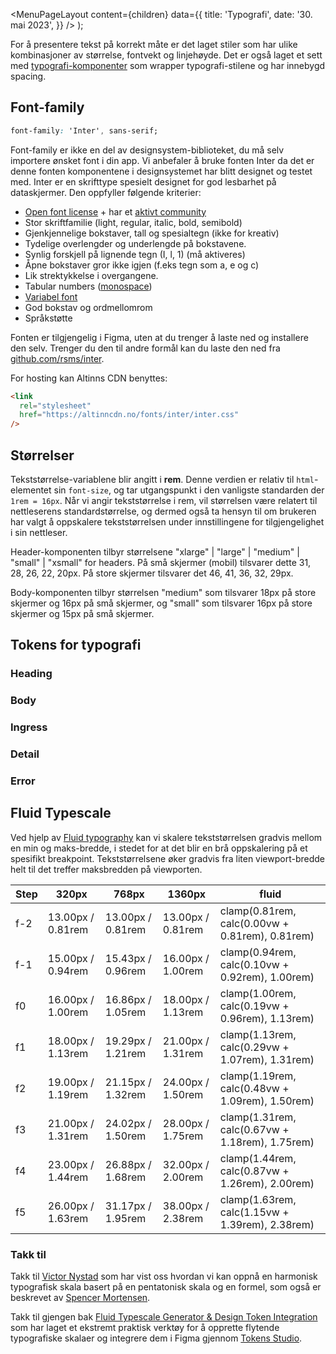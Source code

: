 
<Meta
  title='Typografi'
  description='For å presentere innholdet korrekt bruker vi stiler og komponenter for typografi.'
/>

  <MenuPageLayout
    content={children}
    data={{
      title: 'Typografi',
      date: '30. mai 2023',
    }}
  />
);

For å presentere tekst på korrekt måte er det laget stiler som har ulike kombinasjoner av størrelse, fontvekt og linjehøyde. Det er også laget et sett med [typografi-komponenter](https://digdir.github.io/designsystem/?path=/docs/kjernekomponenter-typography--docs) som wrapper typografi-stilene og har innebygd spacing.

## Font-family

```css
font-family: 'Inter', sans-serif;
```

Font-family er ikke en del av designsystem-biblioteket, du må selv importere ønsket font i din app. Vi anbefaler å bruke fonten Inter da det er denne fonten komponentene i designsystemet har blitt designet og testet med. Inter er en skrifttype spesielt designet for god lesbarhet på dataskjermer. Den oppfyller følgende kriterier:

- [Open font license](https://github.com/rsms/inter/blob/master/LICENSE.txt) + har et [aktivt community](https://github.com/rsms/inter)
- Stor skriftfamilie (light, regular, italic, bold, semibold)
- Gjenkjennelige bokstaver, tall og spesialtegn (ikke for kreativ)
- Tydelige overlengder og underlengde på bokstavene.
- Synlig forskjell på lignende tegn (I, l, 1) (må aktiveres)
- Åpne bokstaver gror ikke igjen (f.eks tegn som a, e og c)
- Lik strektykkelse i overgangene.
- Tabular numbers ([monospace](https://fonts.google.com/knowledge/introducing_type/understanding_numerals))
- [Variabel font](https://rsms.me/inter/#variable)
- God bokstav og ordmellomrom
- Språkstøtte

Fonten er tilgjengelig i Figma, uten at du trenger å laste ned og installere den selv. Trenger du den til andre formål kan du laste den ned fra [github.com/rsms/inter](https://github.com/rsms/inter/releases/tag/v3.19).

For hosting kan Altinns CDN benyttes:

```html
<link
  rel="stylesheet"
  href="https://altinncdn.no/fonts/inter/inter.css"
/>
```

## Størrelser

Tekststørrelse-variablene blir angitt i **rem**. Denne verdien er relativ til `html`-elementet sin `font-size`,
og tar utgangspunkt i den vanligste standarden der `1rem = 16px`. Når vi angir tekststørrelse i rem, vil størrelsen være relatert til nettleserens standardstørrelse, og dermed også ta hensyn til om brukeren har valgt å oppskalere tekststørrelsen under innstillingene for tilgjengelighet i sin nettleser.

Header-komponenten tilbyr størrelsene "xlarge" | "large" | "medium" | "small" | "xsmall" for headers. På små skjermer (mobil) tilsvarer dette 31, 28, 26, 22, 20px. På store skjermer tilsvarer det 46, 41, 36, 32, 29px.

Body-komponenten tilbyr størrelsen "medium" som tilsvarer 18px på store skjermer og 16px på små skjermer, og "small" som tilsvarer 16px på store skjermer og 15px på små skjermer.

## Tokens for typografi

### Heading

<TokenList
  type='fontSize'
  token='fds-typography-heading'
/>

### Body

<TokenList
  type='fontSize'
  token='fds-typography-body'
/>

### Ingress

<TokenList
  type='fontSize'
  token='fds-typography-ingress'
/>

### Detail

<TokenList
  type='fontSize'
  token='fds-typography-detail'
/>

### Error

<TokenList
  type='fontSize'
  token='fds-typography-error_message'
/>

## Fluid Typescale

Ved hjelp av [Fluid typography](https://www.smashingmagazine.com/2022/01/modern-fluid-typography-css-clamp/) kan vi skalere tekststørrelsen gradvis mellom en min og maks-bredde, i stedet for at det blir en brå oppskalering på et spesifikt breakpoint. Tekststørrelsene øker gradvis fra liten viewport-bredde helt til det treffer maksbredden på viewporten.

| Step | 320px             | 768px             | 1360px            | fluid                                           |
| ---- | ----------------- | ----------------- | ----------------- | ----------------------------------------------- |
| f-2  | 13.00px / 0.81rem | 13.00px / 0.81rem | 13.00px / 0.81rem | clamp(0.81rem, calc(0.00vw + 0.81rem), 0.81rem) |
| f-1  | 15.00px / 0.94rem | 15.43px / 0.96rem | 16.00px / 1.00rem | clamp(0.94rem, calc(0.10vw + 0.92rem), 1.00rem) |
| f0   | 16.00px / 1.00rem | 16.86px / 1.05rem | 18.00px / 1.13rem | clamp(1.00rem, calc(0.19vw + 0.96rem), 1.13rem) |
| f1   | 18.00px / 1.13rem | 19.29px / 1.21rem | 21.00px / 1.31rem | clamp(1.13rem, calc(0.29vw + 1.07rem), 1.31rem) |
| f2   | 19.00px / 1.19rem | 21.15px / 1.32rem | 24.00px / 1.50rem | clamp(1.19rem, calc(0.48vw + 1.09rem), 1.50rem) |
| f3   | 21.00px / 1.31rem | 24.02px / 1.50rem | 28.00px / 1.75rem | clamp(1.31rem, calc(0.67vw + 1.18rem), 1.75rem) |
| f4   | 23.00px / 1.44rem | 26.88px / 1.68rem | 32.00px / 2.00rem | clamp(1.44rem, calc(0.87vw + 1.26rem), 2.00rem) |
| f5   | 26.00px / 1.63rem | 31.17px / 1.95rem | 38.00px / 2.38rem | clamp(1.63rem, calc(1.15vw + 1.39rem), 2.38rem) |

### Takk til

Takk til [Victor Nystad](https://gist.github.com/vnys/ac50e8189dcae883a7fb09083fed83fa) som har vist oss hvordan vi kan oppnå en harmonisk typografisk skala basert på en pentatonisk skala og en formel, som også er beskrevet av [Spencer Mortensen](https://spencermortensen.com/articles/typographic-scale/).

Takk til gjengen bak [Fluid Typescale Generator & Design Token Integration](https://fluid-tokenization.vercel.app/table)
som har laget et ekstremt praktisk verktøy for å opprette flytende typografiske skalaer
og integrere dem i Figma gjennom [Tokens Studio](https://tokens.studio/).
